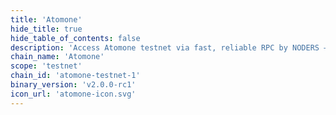 ```yaml
---
title: 'Atomone'
hide_title: true
hide_table_of_contents: false
description: 'Access Atomone testnet via fast, reliable RPC by NODERS — no limits, Omnichain-ready, and built for scalable Web3'
chain_name: 'Atomone'
scope: 'testnet'
chain_id: 'atomone-testnet-1'
binary_version: 'v2.0.0-rc1'
icon_url: 'atomone-icon.svg'
---
```



<ChainLayout>
  <ChainHero
    name="Atomone"
    iconUrl="img/atomone-icon.svg"
    bgColor="#2c2a4b"
    scope="testnet"
    chainId="atomone-testnet-1"
    nodeVersion="v2.0.0-rc1"
    token="ATONE"
    stakeUrl=""
    restakeUrl=""
    websiteUrl=""
    githubUrl="https://github.com/atomone-hub/atomone"
    xUrl="https://x.com/_atomone"
    discordUrl="https://discord.gg/FEgcVkNYBA"
  />

  <ProductLinks
    appUrl=""
    appImageUrl="img/products/"
    explorerUrl=""
    explorerImageUrl="img/products/atomone-exp.png"
    faucetUrl="https://faucet.noders.services/atomone"
  />

  <ToolsGrid
    chainName="atomone"
    scope="testnet"
    showInstall={true}
    showUpgrade={true}
    showGenesis={true}
    showCli={true}
    showEndpoints={true}
    showStateSync={true}
    showSnapshot={true}
    showMonitoring={true}
    showLivePeers={true}
    showSeed={true}
    showAddressBook={true}
    showExplorersList={true}
    showPublicEndpoints={false}
    showUsefulTools={true}
    showUpgradeWatcher={false}
  />

</ChainLayout>

